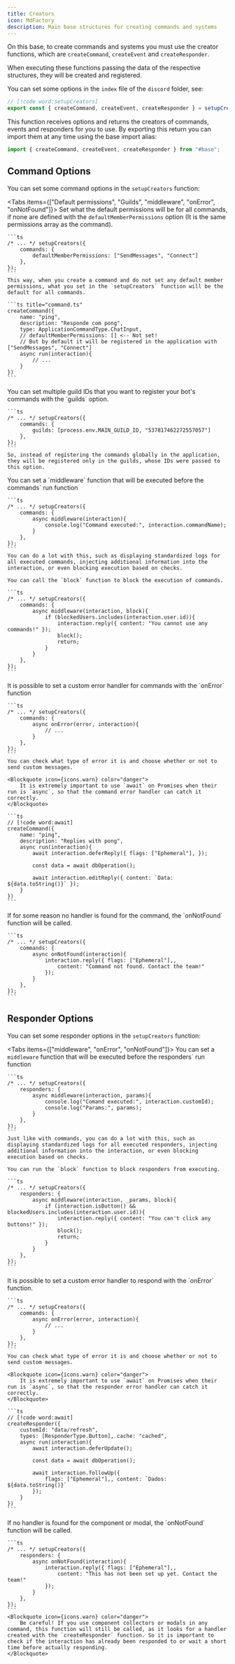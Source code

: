 ```yaml
---
title: Creators
icon: MdFactory
description: Main base structures for creating commands and systems
---
```


On this base, to create commands and systems you must use the creator functions, which are `createCommand`, `createEvent` and `createResponder`.

When executing these functions passing the data of the respective structures, they will be created and registered.

You can set some options in the `index` file of the `discord` folder, see:

```ts title="src/discord/index.ts"
// [!code word:setupCreators]
export const { createCommand, createEvent, createResponder } = setupCreators();
```

This function receives options and returns the creators of commands, events and responders for you to use. By exporting this return you can import them at any time using the base import alias:

```ts
import { createCommand, createEvent, createResponder } from "#base";
```

## Command Options

You can set some command options in the `setupCreators` function:

<Tabs items={["Default permissions", "Guilds", "middleware", "onError", "onNotFound"]}>
  <Tab value="Default permissions">
    Set what the default permissions will be for all commands, if none are defined with the `defaultMemberPermissions` option (It is the same permissions array as the command).

    ```ts
    /* ... */ setupCreators({
        commands: {
            defaultMemberPermissions: ["SendMessages", "Connect"]
        },
    });
    ```
    This way, when you create a command and do not set any default member permissions, what you set in the `setupCreators` function will be the default for all commands.

    ```ts title="command.ts"
    createCommand({
        name: "ping",
        description: "Responde com pong",
        type: ApplicationCommandType.ChatInput,
        // defaultMemberPermissions: [] <-- Not set!
        // But by default it will be registered in the application with ["SendMessages", "Connect"]
        async run(interaction){
            // ...
        }
    })
    ```
  </Tab>
  <Tab value="Guilds">
    You can set multiple guild IDs that you want to register your bot's commands with the `guilds` option.

    ```ts
    /* ... */ setupCreators({
        commands: {
            guilds: [process.env.MAIN_GUILD_ID, "537817462272557057"]
        },
    });
    ```
    So, instead of registering the commands globally in the application, they will be registered only in the guilds, whose IDs were passed to this option.
  </Tab>
  <Tab value="middleware">
    You can set a `middleware` function that will be executed before the commands` run function

    ```ts
    /* ... */ setupCreators({
        commands: {
            async middleware(interaction){
                console.log("Command executed:", interaction.commandName);
            }
        },
    });
    ```
    You can do a lot with this, such as displaying standardized logs for all executed commands, injecting additional information into the interaction, or even blocking execution based on checks.

    You can call the `block` function to block the execution of commands.

    ```ts
    /* ... */ setupCreators({
        commands: {
            async middleware(interaction, block){
                if (blockedUsers.includes(interaction.user.id)){
                    interaction.reply({ content: "You cannot use any commands!" });
                    block();
                    return;
                }
            }
        },
    });
    ```
  </Tab>
  <Tab value="onError">
    It is possible to set a custom error handler for commands with the `onError` function

    ```ts
    /* ... */ setupCreators({
        commands: {
            async onError(error, interaction){
                // ...
            }
        },
    });
    ```
    You can check what type of error it is and choose whether or not to send custom messages.
    
    <Blockquote icon={icons.warn} color="danger">
        It is extremely important to use `await` on Promises when their run is `async`, so that the command error handler can catch it correctly.
    </Blockquote>

    ```ts
    // [!code word:await]
    createCommand({
        name: "ping",
        description: "Replies with pong",
        async run(interaction){
            await interaction.deferReply({ flags: ["Ephemeral"], });

            const data = await dbOperation();

            await interaction.editReply({ content: `Data: ${data.toString()}` });
        }
    })
    ```
  </Tab>
  <Tab value="onNotFound">
    If for some reason no handler is found for the command, the `onNotFound` function will be called.

    ```ts
    /* ... */ setupCreators({
        commands: {
            async onNotFound(interaction){
                interaction.reply({ flags: ["Ephemeral"],, 
                    content: "Command not found. Contact the team!"
                });
            }
        },
    });
    ```
  </Tab>
</Tabs>

## Responder Options

You can set some responder options in the `setupCreators` function:

<Tabs items={["middleware", "onError", "onNotFound"]}>
  <Tab value="middleware">
    You can set a `middleware` function that will be executed before the responders` run function

    ```ts
    /* ... */ setupCreators({
        responders: {
            async middleware(interaction, params){
                console.log("Comand executed:", interaction.customId);
                console.log("Params:", params);
            }
        },
    });
    ```
    Just like with commands, you can do a lot with this, such as displaying standardized logs for all executed responders, injecting additional information into the interaction, or even blocking execution based on checks.

    You can run the `block` function to block responders from executing.

    ```ts
    /* ... */ setupCreators({
        responders: {
            async middleware(interaction, _params, block){
                if (interaction.isButton() && blockedUsers.includes(interaction.user.id)){
                    interaction.reply({ content: "You can't click any buttons!" });
                    block();
                    return;
                }
            }
        },
    });
    ```
  </Tab>
  <Tab value="onError">
    It is possible to set a custom error handler to respond with the `onError` function.

    ```ts
    /* ... */ setupCreators({
        commands: {
            async onError(error, interaction){
                // ...
            }
        },
    });
    ```
    You can check what type of error it is and choose whether or not to send custom messages.
    
    <Blockquote icon={icons.warn} color="danger">
        It is extremely important to use `await` on Promises when their run is `async`, so that the responder error handler can catch it correctly.
    </Blockquote>

    ```ts
    // [!code word:await]
    createResponder({
        customId: "data/refresh",
        types: [ResponderType.Button], cache: "cached",
        async run(interaction){
            await interaction.deferUpdate();

            const data = await dbOperation();

            await interaction.followUp({ 
                flags: ["Ephemeral"],, content: `Dados: ${data.toString()}` 
            });
        }
    })
    ```
  </Tab>
  <Tab value="onNotFound">
    If no handler is found for the component or modal, the `onNotFound` function will be called.

    ```ts
    /* ... */ setupCreators({
        responders: {
            async onNotFound(interaction){
                interaction.reply({ flags: ["Ephemeral"],, 
                    content: "This has not been set up yet. Contact the team!"
                });
            }
        },
    });
    ```
    <Blockquote icon={icons.warn} color="danger">
        Be careful! If you use component collectors or modals in any command, this function will still be called, as it looks for a handler created with the `createResponder` function. So it is important to check if the interaction has already been responded to or wait a short time before actually responding.
    </Blockquote>
  </Tab>
</Tabs>
